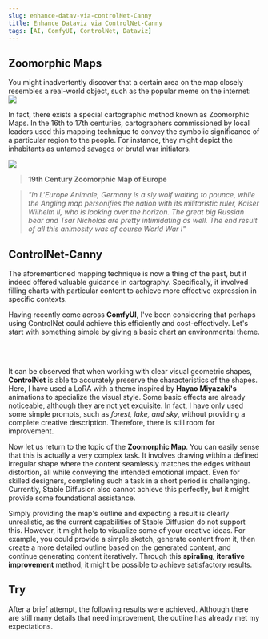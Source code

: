 ```yaml
---
slug: enhance-datav-via-controlNet-Canny
title: Enhance Dataviz via ControlNet-Canny
tags: [AI, ComfyUI, ControlNet, Dataviz]
---
```


## Zoomorphic Maps

You might inadvertently discover that a certain area on the map closely resembles a real-world object, such as the popular meme on the internet:  
![](https://kitee-1301346990.cos.ap-nanjing.myqcloud.com/Obsidian/202502040638521.png?imageSlim)

In fact, there exists a special cartographic method known as Zoomorphic Maps. In the 16th to 17th centuries, cartographers commissioned by local leaders used this mapping technique to convey the symbolic significance of a particular region to the people. For instance, they might depict the inhabitants as untamed savages or brutal war initiators.

![](https://kitee-1301346990.cos.ap-nanjing.myqcloud.com/Obsidian/202502040643646.png?imageSlim)

> **19th Century Zoomorphic Map of Europe**

> _"In L'Europe Animale, Germany is a sly wolf waiting to pounce, while the Angling map personifies the nation with its militaristic ruler, Kaiser Wilhelm II, who is looking over the horizon. The great big Russian bear and Tsar Nicholas are pretty intimidating as well. The end result of all this animosity was of course World War I"_

## ControlNet-Canny

The aforementioned mapping technique is now a thing of the past, but it indeed offered valuable guidance in cartography. Specifically, it involved filling charts with particular content to achieve more effective expression in specific contexts.

Having recently come across **ComfyUI**, I've been considering that perhaps using ControlNet could achieve this efficiently and cost-effectively. Let's start with something simple by giving a basic chart an environmental theme.

<div style={{ display: 'flex', justifyContent: 'center', gap: '10px' }}>
  <img
    src="https://kitee-1301346990.cos.ap-nanjing.myqcloud.com/Obsidian/202502141456220.png?imageSlim"
    alt=""
    style={{ width: '50%', height: 'auto' }}
  />
  <img
    src="https://kitee-1301346990.cos.ap-nanjing.myqcloud.com/Obsidian/202502141456699.png?imageSlim"
    alt=""
    style={{ width: '50%', height: 'auto' }}
  />
</div>

<div style={{ display: 'flex', justifyContent: 'center', gap: '10px' }}>
  <img
    src="https://kitee-1301346990.cos.ap-nanjing.myqcloud.com/Obsidian/202502141503062.png?imageSlim"
    alt=""
    style={{ width: '50%', height: 'auto' }}
  />
  <img
    src="https://kitee-1301346990.cos.ap-nanjing.myqcloud.com/Obsidian/202502141503668.png?imageSlim"
    alt=""
    style={{ width: '50%', height: 'auto' }}
  />
</div>

It can be observed that when working with clear visual geometric shapes, **ControlNet** is able to accurately preserve the characteristics of the shapes. Here, I have used a LoRA with a theme inspired by **Hayao Miyazaki's** animations to specialize the visual style. Some basic effects are already noticeable, although they are not yet exquisite. In fact, I have only used some simple prompts, such as _forest, lake, and sky_, without providing a complete creative description. Therefore, there is still room for improvement.

Now let us return to the topic of the **Zoomorphic Map**. You can easily sense that this is actually a very complex task. It involves drawing within a defined irregular shape where the content seamlessly matches the edges without distortion, all while conveying the intended emotional impact. Even for skilled designers, completing such a task in a short period is challenging. Currently, Stable Diffusion also cannot achieve this perfectly, but it might provide some foundational assistance.

Simply providing the map's outline and expecting a result is clearly unrealistic, as the current capabilities of Stable Diffusion do not support this. However, it might help to visualize some of your creative ideas. For example, you could provide a simple sketch, generate content from it, then create a more detailed outline based on the generated content, and continue generating content iteratively. Through this **spiraling, iterative improvement** method, it might be possible to achieve satisfactory results.

## Try

After a brief attempt, the following results were achieved. Although there are still many details that need improvement, the outline has already met my expectations.

<div style={{ display: 'flex', justifyContent: 'center', gap: '10px' }}>
  <img
    src="https://kitee-1301346990.cos.ap-nanjing.myqcloud.com/Obsidian/202502141654019.jpg?imageSlim"
    alt=""
    style={{ width: '33%', height: 'auto' }}
  />
  <img
    src="https://kitee-1301346990.cos.ap-nanjing.myqcloud.com/Obsidian/202502141654328.png?imageSlim"
    alt=""
    style={{ width: '33%', height: 'auto' }}
  />
  <img
    src="https://kitee-1301346990.cos.ap-nanjing.myqcloud.com/Obsidian/202502141654106.png?imageSlim"
    alt=""
    style={{ width: '33%', height: 'auto' }}
  />
</div>
